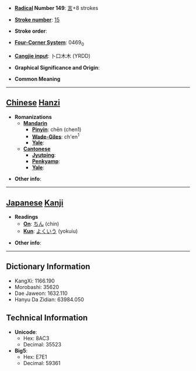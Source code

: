 * '''[[Wiktionary:Chinese radical index| Radical]] Number 149''': [[Wiktionary:Chinese radical index 言|言]]+8 strokes

* '''[[Wiktionary:Chinese total strokes index|Stroke number]]''': [[Wiktionary:Chinese total strokes index 15|15]]

* '''Stroke order''': 

* '''[[Wiktionary:Chinese four corner index|Four-Corner System]]''': 0469<sub>0</sub>

* '''[[Wiktionary:Chinese Cangjie index|Cangjie input]]''': 卜口木木 (YRDD)

* '''Graphical Significance and Origin''': 

* '''Common Meaning'''

----

== [[Chinese]] [[Hanzi]] ==

* '''Romanizations'''
** '''[[Mandarin]]'''
*** '''[[Pinyin]]''': chēn (chen1)
*** '''[[Wade-Giles]]''': ch'en<sup>1</sup>
*** '''[[Yale]]''': 
** '''[[Cantonese]]'''
*** '''[[Jyutping]]''':
*** '''[[Penkyamp]]''': 
*** '''[[Yale]]''': 

* '''Other info''': 

----

== [[Japanese]] [[Kanji]] ==

* '''Readings'''
** '''[[On]]''': [[ちん]] (chin)
** '''[[Kun]]''': [[よくいう]] (yokuiu)

* '''Other info''':  

----

== Dictionary Information ==

* KangXi: 1166.190
* Morobashi: 35620
* Dae Jaweon: 1632.110
* Hanyu Da Zidian: 63984.050

== Technical Information ==

* '''Unicode''':
** Hex: 8AC3
** Decimal: 35523
* '''Big5''':
** Hex: E7E1
** Decimal: 59361